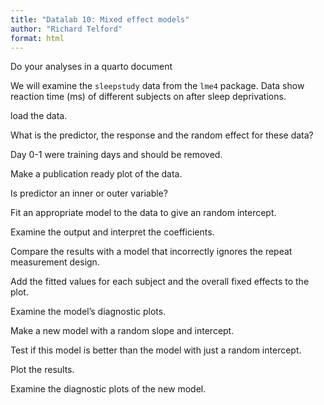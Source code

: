 ```yaml
---
title: "Datalab 10: Mixed effect models"
author: "Richard Telford"
format: html
---
```


Do your analyses in a quarto document

We will examine the `sleepstudy` data from the `lme4` package.
Data show reaction time (ms) of different subjects on after sleep deprivations.

load the data.

What is the predictor, the response and the random effect for these data?

Day 0-1 were training days and should be removed.

Make a publication ready plot of the data.

Is predictor an inner or outer variable?

Fit an appropriate model to the data to give an random intercept.

Examine the output and interpret the coefficients.

Compare the results with a model that incorrectly ignores the repeat measurement design.

Add the fitted values for each subject and the overall fixed effects to the plot.

Examine the model's diagnostic plots.

Make a new model with a random slope and intercept.

Test if this model is better than the model with just a random intercept.

Plot the results.

Examine the diagnostic plots of the new model.
